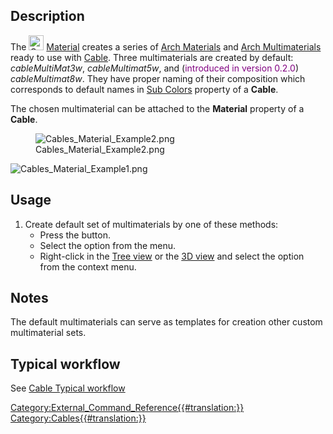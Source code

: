 <languages/>

{{Docnav
|[[Cables_CableLightPoint|CableLightPoint]]
|[[Cables_SupportPoint|SupportPoint]]
|[[Cables_Workbench|Cables]]
|IconL=Cables_CableLightPoint.svg
|IconR=Cables_SupportPoint.svg
|IconC=Cables_workbench_icon.svg
}}

{{GuiCommand
|Name=Cables Material
|MenuLocation=Cables → Cable Materials
|Workbenches=[[Cables_Workbench|Cables]]
|Shortcut=
|Version=0.1.0
|SeeAlso=[[Cables_Cable|Cables Cable]], [[Cables_CableBox|Cables CableBox]]
}}

==Description==

The [[Image:Cables_Material.svg|24px]] [[Cables_Material|Material]] creates a series of [[Arch_SetMaterial|Arch Materials]] and [[Arch_MultiMaterial|Arch Multimaterials]] ready to use with [[Cables_Cable|Cable]]. Three multimaterials are created by default: ''cableMultiMat3w'', ''cableMultimat5w'', and (<span style="color:purple;">introduced in version 0.2.0</span>) ''cableMultimat8w''. They have proper naming of their composition which corresponds to default names in [[Cables_Cable#Properties|Sub Colors]] property of a '''Cable'''.

The chosen multimaterial can be attached to the '''Material''' property of a '''Cable'''.

[[Image:Cables_Material_Example2.png]]

[[Image:Cables_Material_Example1.png]]
{{Caption|Example of the default multimaterials:<br/>There are J, L1, N, PE, CU names visible}}

==Usage==

# Create default set of multimaterials by one of these methods:
#* Press the {{Button|[[Image:Cables_Material.svg|16px]] [[Cables_Material|Cable Materials]]}} button.
#* Select the {{MenuCommand|Cables → [[Image:Cables_Material.svg|16px]] Cable Materials}} option from the menu.
#* Right-click in the [[Tree_view|Tree view]] or the [[3D_view|3D view]] and select the {{MenuCommand|Cables → [[Image:Cables_Material.svg|16px]] Cable Materials}} option from the context menu.

==Notes==

The default multimaterials can serve as templates for creation other custom multimaterial sets.

==Typical workflow==

See [[Cables_Cable#Typical workflow|Cable Typical workflow]]


{{Docnav
|[[Cables_CableLightPoint|CableLightPoint]]
|[[Cables_SupportPoint|SupportPoint]]
|[[Cables_Workbench|Cables]]
|IconL=Cables_CableLightPoint.svg
|IconR=Cables_SupportPoint.svg
|IconC=Cables_workbench_icon.svg
}}

[[Category:External_Command_Reference{{#translation:}}]]
[[Category:Cables{{#translation:}}]]
